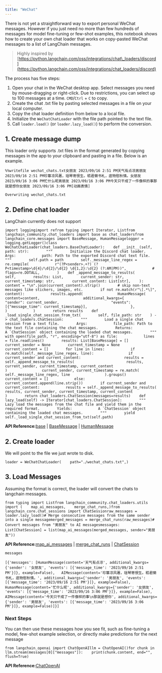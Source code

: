 ```yaml
---
title: "WeChat"
---
```


There is not yet a straightforward way to export personal WeChat messages. However if you just need no more than few hundreds of messages for model fine-tuning or few-shot examples, this notebook shows how to create your own chat loader that works on copy-pasted WeChat messages to a list of LangChain messages.

> Highly inspired by [https://python.langchain.com/oss/integrations/chat\_loaders/discord](https://python.langchain.com/oss/integrations/chat_loaders/discord)

The process has five steps:

1. Open your chat in the WeChat desktop app. Select messages you need by mouse-dragging or right-click. Due to restrictions, you can select up to 100 messages at a time. `CMD`/`Ctrl` + `C` to copy.
2. Create the chat .txt file by pasting selected messages in a file on your local computer.
3. Copy the chat loader definition from below to a local file.
4. Initialize the `WeChatChatLoader` with the file path pointed to the text file.
5. Call `loader.load()` (or `loader.lazy_load()`) to perform the conversion.

## 1. Create message dump

This loader only supports .txt files in the format generated by copying messages in the app to your clipboard and pasting in a file. Below is an example.

```
%%writefile wechat_chats.txt女朋友 2023/09/16 2:51 PM天气有点凉男朋友 2023/09/16 2:51 PM珍簟凉风著，瑶琴寄恨生。嵇君懒书札，底物慰秋情。女朋友 2023/09/16 3:06 PM忙什么呢男朋友 2023/09/16 3:06 PM今天只干成了一件像样的事那就是想你女朋友 2023/09/16 3:06 PM[动画表情]
```

```
Overwriting wechat_chats.txt
```

## 2. Define chat loader

LangChain currently does not support

```
import loggingimport refrom typing import Iterator, Listfrom langchain_community.chat_loaders import base as chat_loadersfrom langchain_core.messages import BaseMessage, HumanMessagelogger = logging.getLogger()class WeChatChatLoader(chat_loaders.BaseChatLoader):    def __init__(self, path: str):        """        Initialize the Discord chat loader.        Args:            path: Path to the exported Discord chat text file.        """        self.path = path        self._message_line_regex = re.compile(            r"(?P<sender>.+?) (?P<timestamp>\d{4}/\d{2}/\d{2} \d{1,2}:\d{2} (?:AM|PM))",            # flags=re.DOTALL,        )    def _append_message_to_results(        self,        results: List,        current_sender: str,        current_timestamp: str,        current_content: List[str],    ):        content = "\n".join(current_content).strip()        # skip non-text messages like stickers, images, etc.        if not re.match(r"\[.*\]", content):            results.append(                HumanMessage(                    content=content,                    additional_kwargs={                        "sender": current_sender,                        "events": [{"message_time": current_timestamp}],                    },                )            )        return results    def _load_single_chat_session_from_txt(        self, file_path: str    ) -> chat_loaders.ChatSession:        """        Load a single chat session from a text file.        Args:            file_path: Path to the text file containing the chat messages.        Returns:            A `ChatSession` object containing the loaded chat messages.        """        with open(file_path, "r", encoding="utf-8") as file:            lines = file.readlines()        results: List[BaseMessage] = []        current_sender = None        current_timestamp = None        current_content = []        for line in lines:            if re.match(self._message_line_regex, line):                if current_sender and current_content:                    results = self._append_message_to_results(                        results, current_sender, current_timestamp, current_content                    )                current_sender, current_timestamp = re.match(                    self._message_line_regex, line                ).groups()                current_content = []            else:                current_content.append(line.strip())        if current_sender and current_content:            results = self._append_message_to_results(                results, current_sender, current_timestamp, current_content            )        return chat_loaders.ChatSession(messages=results)    def lazy_load(self) -> Iterator[chat_loaders.ChatSession]:        """        Lazy load the messages from the chat file and yield them in the required format.        Yields:            A `ChatSession` object containing the loaded chat messages.        """        yield self._load_single_chat_session_from_txt(self.path)
```

**API Reference:**[base](https://python.langchain.com/api_reference/community/chat_loaders/langchain_community.chat_loaders.base.base.html) | [BaseMessage](https://python.langchain.com/api_reference/core/messages/langchain_core.messages.base.BaseMessage.html) | [HumanMessage](https://python.langchain.com/api_reference/core/messages/langchain_core.messages.human.HumanMessage.html)

## 2. Create loader

We will point to the file we just wrote to disk.

```
loader = WeChatChatLoader(    path="./wechat_chats.txt",)
```

## 3. Load Messages

Assuming the format is correct, the loader will convert the chats to langchain messages.

```
from typing import Listfrom langchain_community.chat_loaders.utils import (    map_ai_messages,    merge_chat_runs,)from langchain_core.chat_sessions import ChatSessionraw_messages = loader.lazy_load()# Merge consecutive messages from the same sender into a single messagemerged_messages = merge_chat_runs(raw_messages)# Convert messages from "男朋友" to AI messagesmessages: List[ChatSession] = list(map_ai_messages(merged_messages, sender="男朋友"))
```

**API Reference:**[map\_ai\_messages](https://python.langchain.com/api_reference/community/chat_loaders/langchain_community.chat_loaders.utils.map_ai_messages.html) | [merge\_chat\_runs](https://python.langchain.com/api_reference/community/chat_loaders/langchain_community.chat_loaders.utils.merge_chat_runs.html) | [ChatSession](https://python.langchain.com/api_reference/core/chat_sessions/langchain_core.chat_sessions.ChatSession.html)

```
messages
```

```
[{'messages': [HumanMessage(content='天气有点凉', additional_kwargs={'sender': '女朋友', 'events': [{'message_time': '2023/09/16 2:51 PM'}]}, example=False),   AIMessage(content='珍簟凉风著，瑶琴寄恨生。嵇君懒书札，底物慰秋情。', additional_kwargs={'sender': '男朋友', 'events': [{'message_time': '2023/09/16 2:51 PM'}]}, example=False),   HumanMessage(content='忙什么呢', additional_kwargs={'sender': '女朋友', 'events': [{'message_time': '2023/09/16 3:06 PM'}]}, example=False),   AIMessage(content='今天只干成了一件像样的事\n那就是想你', additional_kwargs={'sender': '男朋友', 'events': [{'message_time': '2023/09/16 3:06 PM'}]}, example=False)]}]
```

### Next Steps

You can then use these messages how you see fit, such as fine-tuning a model, few-shot example selection, or directly make predictions for the next message

```
from langchain_openai import ChatOpenAIllm = ChatOpenAI()for chunk in llm.stream(messages[0]["messages"]):    print(chunk.content, end="", flush=True)
```

**API Reference:**[ChatOpenAI](https://python.langchain.com/api_reference/openai/chat_models/langchain_openai.chat_models.base.ChatOpenAI.html)
